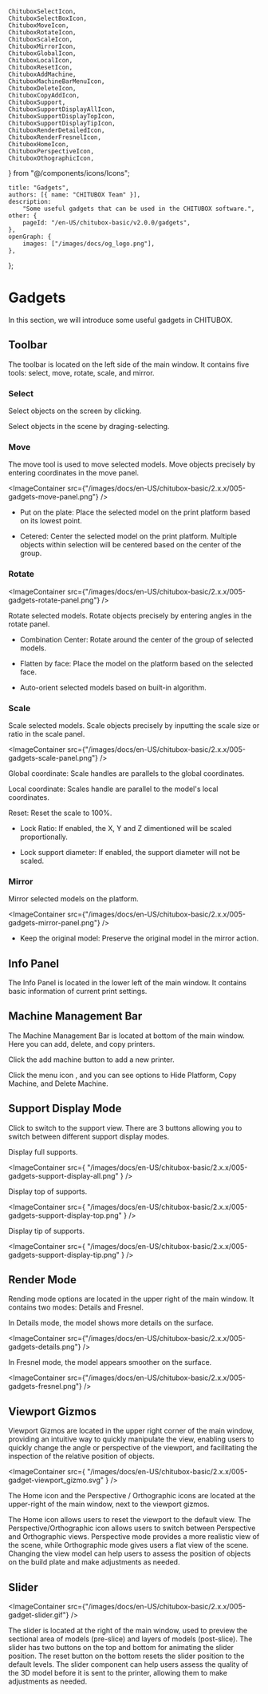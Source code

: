 	ChituboxSelectIcon,
	ChituboxSelectBoxIcon,
	ChituboxMoveIcon,
	ChituboxRotateIcon,
	ChituboxScaleIcon,
	ChituboxMirrorIcon,
	ChituboxGlobalIcon,
	ChituboxLocalIcon,
	ChituboxResetIcon,
	ChituboxAddMachine,
	ChituboxMachineBarMenuIcon,
	ChituboxDeleteIcon,
	ChituboxCopyAddIcon,
	ChituboxSupport,
	ChituboxSupportDisplayAllIcon,
	ChituboxSupportDisplayTopIcon,
	ChituboxSupportDisplayTipIcon,
	ChituboxRenderDetailedIcon,
	ChituboxRenderFresnelIcon,
	ChituboxHomeIcon,
	ChituboxPerspectiveIcon,
	ChituboxOthographicIcon,
} from "@/components/icons/Icons";

	title: "Gadgets",
	authors: [{ name: "CHITUBOX Team" }],
	description:
		"Some useful gadgets that can be used in the CHITUBOX software.",
	other: {
		pageId: "/en-US/chitubox-basic/v2.0.0/gadgets",
	},
	openGraph: {
		images: ["/images/docs/og_logo.png"],
	},
};

# Gadgets

In this section, we will introduce some useful gadgets in CHITUBOX.

## Toolbar

The toolbar is located on the left side of the main window. It contains five tools: select, move, rotate, scale, and mirror.

### Select

<ChituboxSelectIcon /> Select objects on the screen by clicking.

<ChituboxSelectBoxIcon /> Select objects in the scene by draging-selecting.

### Move

<ChituboxMoveIcon /> The move tool is used to move selected models. Move objects precisely by entering coordinates in the move panel.

<ImageContainer
	src={"/images/docs/en-US/chitubox-basic/2.x.x/005-gadgets-move-panel.png"}
/>

-   Put on the plate: Place the selected model on the print platform based on its lowest point.

-   Cetered: Center the selected model on the print platform. Multiple objects within selection will be centered based on the center of the group.

### Rotate

<ImageContainer
	src={"/images/docs/en-US/chitubox-basic/2.x.x/005-gadgets-rotate-panel.png"}
/>

<ChituboxRotateIcon /> Rotate selected models. Rotate objects precisely by entering angles in the rotate panel.

-   Combination Center: Rotate around the center of the group of selected models.

-   Flatten by face: Place the model on the platform based on the selected face.

-   Auto-orient selected models based on built-in algorithm.

### Scale

<ChituboxScaleIcon /> Scale selected models. Scale objects precisely by inputting the scale size or ratio in the scale panel.

<ImageContainer
	src={"/images/docs/en-US/chitubox-basic/2.x.x/005-gadgets-scale-panel.png"}
/>

<ChituboxGlobalIcon /> Global coordinate: Scale handles are parallels to the global coordinates.

<ChituboxLocalIcon /> Local coordinate: Scales handle are parallel to the model's local coordinates.

<ChituboxResetIcon /> Reset: Reset the scale to 100%.

-   Lock Ratio: If enabled, the X, Y and Z dimentioned will be scaled proportionally.

-   Lock support diameter: If enabled, the support diameter will not be scaled.

### Mirror

<ChituboxMirrorIcon /> Mirror selected models on the platform.

<ImageContainer
	src={"/images/docs/en-US/chitubox-basic/2.x.x/005-gadgets-mirror-panel.png"}
/>

-   Keep the original model: Preserve the original model in the mirror action.

## Info Panel

The Info Panel is located in the lower left of the main window. It contains basic information of current print settings.

## Machine Management Bar

The Machine Management Bar is located at bottom of the main window. Here you can add, delete, and copy printers.

Click the add machine button <ChituboxAddMachine /> to add a new printer.

Click the menu icon <ChituboxMachineBarMenuIcon />, and you can see options to Hide Platform, <ChituboxCopyAddIcon /> Copy Machine, and <ChituboxDeleteIcon /> Delete Machine.

## Support Display Mode

Click <ChituboxSupport /> to switch to the support view. There are 3 buttons allowing you to switch between different support display modes.

<ChituboxSupportDisplayAllIcon /> Display full supports.

<ImageContainer
	src={
		"/images/docs/en-US/chitubox-basic/2.x.x/005-gadgets-support-display-all.png"
	}
/>

<ChituboxSupportDisplayTopIcon /> Display top of supports.

<ImageContainer
	src={
		"/images/docs/en-US/chitubox-basic/2.x.x/005-gadgets-support-display-top.png"
	}
/>

<ChituboxSupportDisplayTipIcon /> Display tip of supports.

<ImageContainer
	src={
		"/images/docs/en-US/chitubox-basic/2.x.x/005-gadgets-support-display-tip.png"
	}
/>

## Render Mode

Rending mode options are located in the upper right of the main window. It contains two modes: Details and Fresnel.

<ChituboxRenderDetailedIcon /> In Details mode, the model shows more details on
the surface.

<ImageContainer
	src={"/images/docs/en-US/chitubox-basic/2.x.x/005-gadgets-details.png"}
/>

<ChituboxRenderFresnelIcon /> In Fresnel mode, the model appears smoother on
the surface.

<ImageContainer
	src={"/images/docs/en-US/chitubox-basic/2.x.x/005-gadgets-fresnel.png"}
/>

## Viewport Gizmos

Viewport Gizmos are located in the upper right corner of the main window, providing an intuitive way to quickly manipulate the view, enabling users to quickly change the angle or perspective of the viewport, and facilitating the inspection of the relative position of objects.

<ImageContainer
	src={
		"/images/docs/en-US/chitubox-basic/2.x.x/005-gadget-viewport_gizmo.svg"
	}
/>

The Home <ChituboxHomeIcon /> icon and the Perspective <ChituboxPerspectiveIcon /> / Orthographic <ChituboxOthographicIcon /> icons are located at the upper-right of the main window, next to the viewport gizmos.

The Home icon allows users to reset the viewport to the default view. The Perspective/Orthographic icon allows users to switch between Perspective and Orthographic views. Perspective mode provides a more realistic view of the scene, while Orthographic mode gives users a flat view of the scene. Changing the view model can help users to assess the position of objects on the build plate and make adjustments as needed.

## Slider

<ImageContainer
	src={"/images/docs/en-US/chitubox-basic/2.x.x/005-gadget-slider.gif"}
/>

The slider is located at the right of the main window, used to preview the sectional area of models (pre-slice) and layers of models (post-slice). The slider has two buttons on the top and bottom for animating the slider position. The reset button on the bottom resets the slider position to the default levels. The slider component can help users assess the quality of the 3D model before it is sent to the printer, allowing them to make adjustments as needed.
